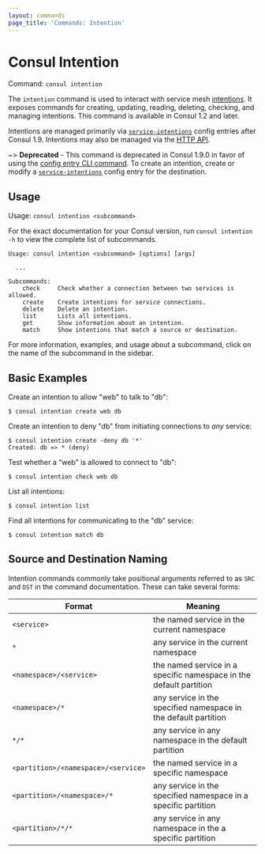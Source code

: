 ```yaml
---
layout: commands
page_title: 'Commands: Intention'
---
```


# Consul Intention

Command: `consul intention`

The `intention` command is used to interact with service mesh
[intentions](/docs/connect/intentions). It exposes commands for
creating, updating, reading, deleting, checking, and managing intentions.
This command is available in Consul 1.2 and later.

Intentions are managed primarily via
[`service-intentions`](/docs/connect/config-entries/service-intentions) config
entries after Consul 1.9. Intentions may also be managed via the [HTTP
API](/api/connect/intentions).

~> **Deprecated** - This command is deprecated in Consul 1.9.0 in favor of
using the [config entry CLI command](/commands/config/write). To create an
intention, create or modify a
[`service-intentions`](/docs/connect/config-entries/service-intentions) config
entry for the destination.

## Usage

Usage: `consul intention <subcommand>`

For the exact documentation for your Consul version, run `consul intention -h`
to view the complete list of subcommands.

```text
Usage: consul intention <subcommand> [options] [args]

  ...

Subcommands:
    check     Check whether a connection between two services is allowed.
    create    Create intentions for service connections.
    delete    Delete an intention.
    list      Lists all intentions.
    get       Show information about an intention.
    match     Show intentions that match a source or destination.
```

For more information, examples, and usage about a subcommand, click on the name
of the subcommand in the sidebar.

## Basic Examples

Create an intention to allow "web" to talk to "db":

```shell-session
$ consul intention create web db
```

Create an intention to deny "db" from initiating connections to _any_ service:

```shell-session
$ consul intention create -deny db '*'
Created: db => * (deny)
```

Test whether a "web" is allowed to connect to "db":

```shell-session
$ consul intention check web db
```

List all intentions:

```shell-session
$ consul intention list
```

Find all intentions for communicating to the "db" service:

```shell-session
$ consul intention match db
```

## Source and Destination Naming

Intention commands commonly take positional arguments referred to as `SRC` and
`DST` in the command documentation. These can take several forms:

| Format                              | Meaning                                                                                       |
| ----------------------------------- | --------------------------------------------------------------------------------------------- |
| `<service>`                         | the named service in the current namespace                                                    |
| `*`                                 | any service in the current namespace                                                          |
| `<namespace>/<service>`             | <EnterpriseAlert inline /> the named service in a specific namespace in the default partition |
| `<namespace>/*`                     | <EnterpriseAlert inline /> any service in the specified namespace in the default partition    |
| `*/*`                               | <EnterpriseAlert inline /> any service in any namespace in the default partition              |
| `<partition>/<namespace>/<service>` | <EnterpriseAlert inline /> the named service in a specific namespace                          |
| `<partition>/<namespace>/*`         | <EnterpriseAlert inline /> any service in the specified namespace in a specific partition     |
| `<partition>/*/*`                   | <EnterpriseAlert inline /> any service in any namespace in the  a specific  partition         |

